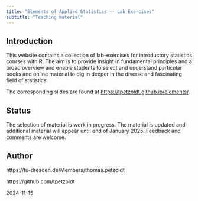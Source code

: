 ---
title: "Elements of Applied Statistics -- Lab Exercises"
subtitle: "Teaching material"
---

## Introduction

This website contains a collection of lab-exercises for introductory statistics 
courses with **R**. The aim is to provide insight in fundamental principles and 
a broad overview and enable students to select and understand particular books 
and online material to dig in deeper in the diverse and fascinating field of statistics.

The corresponding slides are found at [https://tpetzoldt.github.io/elements/](https://tpetzoldt.github.io/elements/).

## Status

The selection of material is work in progress. The material is updated and 
additional material will appear until end of January 2025. Feedback and comments are welcome.


## Author

https://tu-dresden.de/Members/thomas.petzoldt

https://github.com/tpetzoldt

2024-11-15
